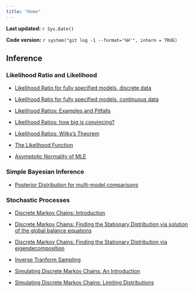 ```yaml
---
title: "Home"
---
```


**Last updated:** `r Sys.Date()`

**Code version:** `r system("git log -1 --format='%H'", intern = TRUE)`

## Inference

### Likelihood Ratio and Likelihood

*  [Likelihood Ratio for fully specified models, discrete data](likelihood_ratio_simple_models.html)

*  [Likelihood Ratio for fully specified models, continuous data](likelihood_ratio_simple_continuous_data.html)

*  [Likelihood Ratios: Examples and Pitfalls](likelihood_do_dont.html)

*  [Likelihood Ratios: how big is convincing?](LR_and_BF.html)

*  [Likelihood Ratios: Wilks's Theorem](wilks.html)

*  [The Likelihood Function](likelihood_function.html)

*  [Asymptotic Normality of MLE](asymptotic_normality_mle.html)

### Simple Bayesian Inference

*  [Posterior Distribution for multi-model comparisons](bayes_multiclass.html)

### Stochastic Processes

*  [Discrete Markov Chains: Introduction](markov_chains_discrete_introduction.html)

*  [Discrete Markov Chains: Finding the Stationary Distribution via solution of the global balance equations](stationary_distribution.html)

*  [Discrete Markov Chains: Finding the Stationary Distribution via eigendecomposition](markov_chains_discrete_stationary_dist.html)

*  [Inverse Tranform Sampling](inverse_transform_sampling.html)

*  [Simulating Discrete Markov Chains: An Introduction](simulating_discrete_chains_1.html)

*  [Simulating Discrete Markov Chains: Limiting Distributions](simulating_discrete_chains_2.html)
